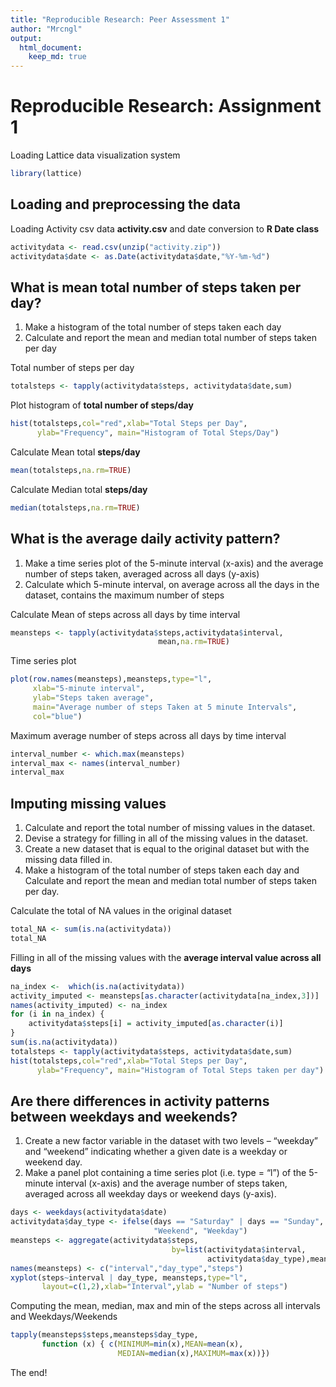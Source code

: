 ```yaml
---
title: "Reproducible Research: Peer Assessment 1"
author: "Mrcngl"
output: 
  html_document:
    keep_md: true
---
```


# Reproducible Research: Assignment 1
Loading Lattice data visualization system
```r
library(lattice)
```

## Loading and preprocessing the data
Loading Activity csv data **activity.csv** and date conversion to **R Date class**  
```r
activitydata <- read.csv(unzip("activity.zip"))
activitydata$date <- as.Date(activitydata$date,"%Y-%m-%d")
```

## What is mean total number of steps taken per day?
1. Make a histogram of the total number of steps taken each day
2. Calculate and report the mean and median total number of steps taken per day


Total number of steps per day  
```r
totalsteps <- tapply(activitydata$steps, activitydata$date,sum)

```

Plot histogram of **total number of steps/day**
```r
hist(totalsteps,col="red",xlab="Total Steps per Day", 
      ylab="Frequency", main="Histogram of Total Steps/Day")
```


Calculate Mean total **steps/day**
```r
mean(totalsteps,na.rm=TRUE)
```


Calculate Median total **steps/day**
```r
median(totalsteps,na.rm=TRUE)
```

## What is the average daily activity pattern?
1. Make a time series plot of the 5-minute interval (x-axis) and the average number of steps taken, averaged across all days (y-axis)
2. Calculate which 5-minute interval, on average across all the days in the dataset, contains the maximum number of steps


Calculate Mean of steps across all days by time interval
```r
meansteps <- tapply(activitydata$steps,activitydata$interval,
                                 mean,na.rm=TRUE)
```


Time series plot
```r
plot(row.names(meansteps),meansteps,type="l",
     xlab="5-minute interval", 
     ylab="Steps taken average", 
     main="Average number of steps Taken at 5 minute Intervals",
     col="blue")
```


Maximum average number of steps across all days by time interval
```r
interval_number <- which.max(meansteps)
interval_max <- names(interval_number)
interval_max
```



## Imputing missing values

1. Calculate and report the total number of missing values in the dataset.
2. Devise a strategy for filling in all of the missing values in the dataset.
3. Create a new dataset that is equal to the original dataset but with the missing data filled in.
4. Make a histogram of the total number of steps taken each day and Calculate and report the mean and median total number of steps taken per day. 


Calculate the total of NA values in the original dataset
```r
total_NA <- sum(is.na(activitydata))
total_NA 
```

Filling in all of the missing values with the **average interval value across all days**
```r
na_index <-  which(is.na(activitydata))
activity_imputed <- meansteps[as.character(activitydata[na_index,3])]
names(activity_imputed) <- na_index
for (i in na_index) {
    activitydata$steps[i] = activity_imputed[as.character(i)]
}
sum(is.na(activitydata)) 
totalsteps <- tapply(activitydata$steps, activitydata$date,sum)
hist(totalsteps,col="red",xlab="Total Steps per Day", 
      ylab="Frequency", main="Histogram of Total Steps taken per day")
```


## Are there differences in activity patterns between weekdays and weekends?
1. Create a new factor variable in the dataset with two levels – “weekday” and “weekend” indicating whether a given date is a weekday or weekend day.
2. Make a panel plot containing a time series plot (i.e. type = "l") of the 5-minute interval (x-axis) and the average number of steps taken, averaged across all weekday days or weekend days (y-axis).

```r
days <- weekdays(activitydata$date)
activitydata$day_type <- ifelse(days == "Saturday" | days == "Sunday", 
                                "Weekend", "Weekday")
meansteps <- aggregate(activitydata$steps,
                                    by=list(activitydata$interval,
                                            activitydata$day_type),mean)
names(meansteps) <- c("interval","day_type","steps")
xyplot(steps~interval | day_type, meansteps,type="l",
       layout=c(1,2),xlab="Interval",ylab = "Number of steps")
```


Computing the mean, median, max and min of the steps across all intervals and Weekdays/Weekends
```r
tapply(meansteps$steps,meansteps$day_type,
       function (x) { c(MINIMUM=min(x),MEAN=mean(x),
                        MEDIAN=median(x),MAXIMUM=max(x))})
```


The end!
